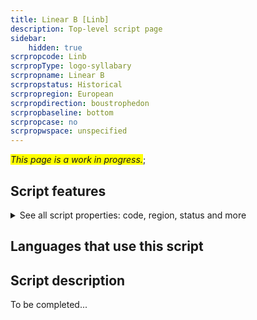 ```yaml
---
title: Linear B [Linb]
description: Top-level script page
sidebar:
    hidden: true
scrpropcode: Linb
scrpropType: logo-syllabary
scrpropname: Linear B
scrpropstatus: Historical
scrpropregion: European
scrpropdirection: boustrophedon
scrpropbaseline: bottom
scrpropcase: no
scrpropwspace: unspecified
---
```


<span style='background-color:yellow'>_This page is a work in progress._</span>;


## Script features

<details>
<summary> See all script properties: code, region, status and more</summary>
<ScriptInfo />
</details>

## Languages that use this script

<WsList script='Linb' wsMax='5' />

## Script description

To be completed...

